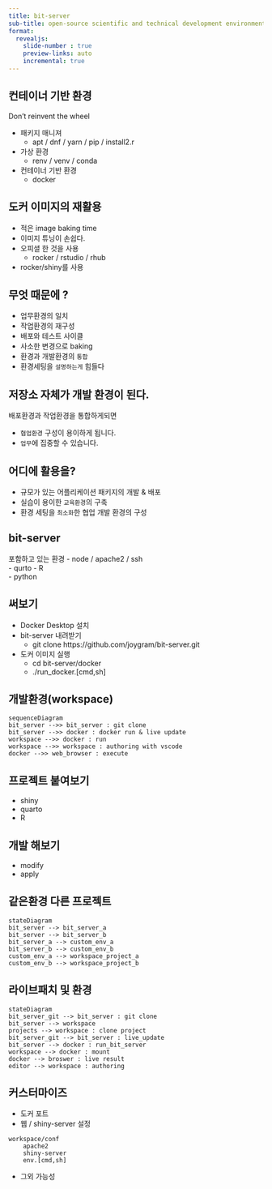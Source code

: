 ```yaml
---
title: bit-server
sub-title: open-source scientific and technical development environment built on Docker 
format:
  revealjs:
    slide-number : true 
    preview-links: auto
    incremental: true
---
```


## 컨테이너 기반 환경
Don't reinvent the wheel 

- 패키지 매니져 
	- apt / dnf / yarn / pip / install2.r 
- 가상 환경
	- renv / venv / conda 
- 컨테이너 기반 환경 
	- docker 

## 도커 이미지의 재활용 
- 적은 image baking time 
- 이미지 튜닝이 손쉽다.
- 오피셜 한 것을 사용 
	- rocker / rstudio / rhub 
- rocker/shiny를 사용 

## 무엇 때문에 ? 
- 업무환경의 일치 
- 작업환경의 재구성 
- 배포와 테스트 사이클 
- 사소한 변경으로 baking 
- 환경과 개발환경의 `통합` 
- 환경세팅을 `설명하는게` 힘들다 

## 저장소 자체가 개발 환경이 된다.
배포환경과 작업환경을 통합하게되면

- `협업환경` 구성이 용이하게 됩니다.
- `업무`에 집중할 수 있습니다.

## 어디에 활용을?
- 규모가 있는 어플리케이션 패키지의 개발 & 배포
- 실습이 용이한 `교육환경`의 구축 
- 환경 세팅을 `최소화`한 협업 개발 환경의 구성 

## bit-server 
포함하고 있는 환경 
- node / apache2 / ssh  
- qurto 
- R  
- python 

## 써보기 
- Docker Desktop 설치 
- bit-server 내려받기 
	- git clone https://github.com/joygram/bit-server.git 
- 도커 이미지 실행 
	- cd bit-server/docker 
	- ./run_docker.[cmd,sh]

## 개발환경(workspace) 
```mermaid
sequenceDiagram
bit_server -->> bit_server : git clone
bit_server -->> docker : docker run & live update
workspace -->> docker : run 
workspace -->> workspace : authoring with vscode
docker -->> web_browser : execute
```

## 프로젝트 붙여보기 
- shiny
- quarto
- R  

## 개발 해보기 
- modify 
- apply

## 같은환경 다른 프로젝트 

```mermaid
stateDiagram 
bit_server --> bit_server_a 
bit_server --> bit_server_b
bit_server_a --> custom_env_a
bit_server_b --> custom_env_b
custom_env_a --> workspace_project_a  
custom_env_b --> workspace_project_b 
```

## 라이브패치 및 환경 
```mermaid
stateDiagram
bit_server_git --> bit_server : git clone
bit_server --> workspace
projects --> workspace : clone project
bit_server_git --> bit_server : live_update
bit_server --> docker : run_bit_server
workspace --> docker : mount
docker --> broswer : live result 
editor --> workspace : authoring
```

## 커스터마이즈 
- 도커 포트 
- 웹 / shiny-server 설정 
```
workspace/conf
	apache2 
	shiny-server
	env.[cmd,sh]
```
- 그외 가능성 
